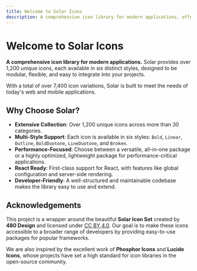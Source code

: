 ```yaml
---
title: Welcome to Solar Icons
description: A comprehensive icon library for modern applications, offering over 1,200 unique icons in six distinct styles, with initial support for React.
---
```



# Welcome to Solar Icons

**A comprehensive icon library for modern applications.** Solar provides over 1,200 unique icons, each available in six distinct styles, designed to be modular, flexible, and easy to integrate into your projects.

With a total of over 7,400 icon variations, Solar is built to meet the needs of today's web and mobile applications.

<Cards>
    <Card
        href="/docs/getting-started/installation"
        title="Getting Started"
        description="Install and configure Solar Icons in your project in just a few minutes."
    />
    <Card
        href="/docs/icon-reference/categories"
        title="Browse Icons"
        description="Explore the full collection of over 1,200 icons organized by category."
    />
</Cards>

## Why Choose Solar?

- **Extensive Collection**: Over 1,200 unique icons across more than 30 categories.
- **Multi-Style Support**: Each icon is available in six styles: `Bold`, `Linear`, `Outline`, `BoldDuotone`, `LineDuotone`, and `Broken`.
- **Performance-Focused**: Choose between a versatile, all-in-one package or a highly optimized, lightweight package for performance-critical applications.
- **React Ready**: First-class support for React, with features like global configuration and server-side rendering.
- **Developer-Friendly**: A well-structured and maintainable codebase makes the library easy to use and extend.

## Acknowledgements

This project is a wrapper around the beautiful **Solar Icon Set** created by **480 Design** and licensed under [CC BY 4.0](https://www.figma.com/community/file/1166831539721848736). Our goal is to make these icons accessible to a broader range of developers by providing easy-to-use packages for popular frameworks.

We are also inspired by the excellent work of **Phosphor Icons** and **Lucide Icons**, whose projects have set a high standard for icon libraries in the open-source community.
